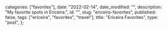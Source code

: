 

  categories: ["favorites"],
  date: "2022-02-14",
  date_modified: "",
  description: "My favorite spots in Ericeira.",
  id: "",
  slug: "ericeira-favorites",
  published: false,
  tags: ["ericeira", "favorites", "travel"],
  title: "Ericeira Favorites",
  type: "post",
};


<SpotsWithMap spots={spots} />
